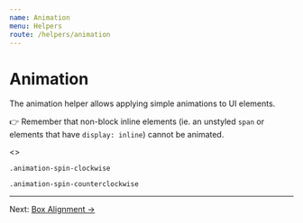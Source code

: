 ```yaml
---
name: Animation
menu: Helpers
route: /helpers/animation
---
```


# Animation


The animation helper allows applying simple animations to UI elements.

👉 Remember that non-block inline elements (ie. an unstyled `span` or elements
that have `display: inline`) cannot be animated.

<Playground>
  <>
    <p>
      <code className="mr-3">.animation-spin-clockwise</code>
      <span className="d-inline-flex animation-spin-clockwise">
        <Icon icon="loading" />
      </span>
    </p>
    <p>
      <code className="mr-3">.animation-spin-counterclockwise</code>
      <span className="d-inline-flex animation-spin-counterclockwise">
        <Icon icon="loading" />
      </span>
    </p>
  </>
</Playground>

---

Next: [Box Alignment →](/utilities/box-alignment)
